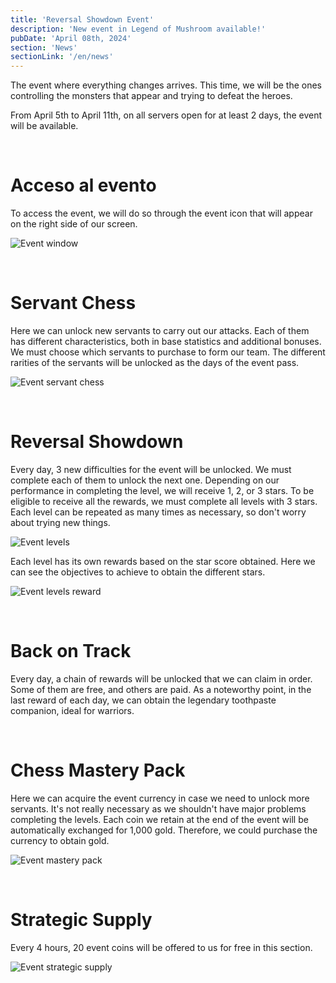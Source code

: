 ```yaml
---
title: 'Reversal Showdown Event'
description: 'New event in Legend of Mushroom available!'
pubDate: 'April 08th, 2024'
section: 'News'
sectionLink: '/en/news'
---
```


The event where everything changes arrives. This time, we will be the ones controlling the monsters that appear and trying to defeat the heroes.

From April 5th to April 11th, on all servers open for at least 2 days, the event will be available.


<br/>


# Acceso al evento
To access the event, we will do so through the event icon that will appear on the right side of our screen.

![Event window](/assets/img/news/reversal-showdown-event/event_window.webp)


<br/>


# Servant Chess
Here we can unlock new servants to carry out our attacks. Each of them has different characteristics, both in base statistics and additional bonuses.
We must choose which servants to purchase to form our team. The different rarities of the servants will be unlocked as the days of the event pass.

![Event servant chess](/assets/img/news/reversal-showdown-event/event_servants.webp)


<br/>


# Reversal Showdown
Every day, 3 new difficulties for the event will be unlocked. We must complete each of them to unlock the next one. Depending on our performance in completing the level, we will receive 1, 2, or 3 stars.
To be eligible to receive all the rewards, we must complete all levels with 3 stars. Each level can be repeated as many times as necessary, so don't worry about trying new things.

![Event levels](/assets/img/news/reversal-showdown-event/event_levels.webp)

Each level has its own rewards based on the star score obtained. Here we can see the objectives to achieve to obtain the different stars.

![Event levels reward](/assets/img/news/reversal-showdown-event/event_levels_reward.webp)


<br/>


# Back on Track
Every day, a chain of rewards will be unlocked that we can claim in order. Some of them are free, and others are paid.
As a noteworthy point, in the last reward of each day, we can obtain the legendary toothpaste companion, ideal for warriors.


<br/>


# Chess Mastery Pack
Here we can acquire the event currency in case we need to unlock more servants. It's not really necessary as we shouldn't have major problems completing the levels.
Each coin we retain at the end of the event will be automatically exchanged for 1,000 gold. Therefore, we could purchase the currency to obtain gold.

![Event mastery pack](/assets/img/news/reversal-showdown-event/event_mastery_pack.webp)


<br/>


# Strategic Supply
Every 4 hours, 20 event coins will be offered to us for free in this section.

![Event strategic supply](/assets/img/news/reversal-showdown-event/event_strategic_supply.webp)